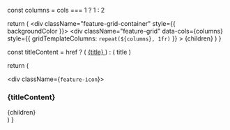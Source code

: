   const columns = cols === 1 ? 1 : 2

  return (
    <div className="feature-grid-container" style={{ backgroundColor }}>
      <div
        className="feature-grid"
        data-cols={columns}
        style={{ gridTemplateColumns: `repeat(${columns}, 1fr)` }}
      >
        {children}
      </div>
    </div>
  )
}

  const titleContent = href ? (
    <a href={href} target="_blank" rel="noopener noreferrer">
      {title}
      <Icon icon="arrow-up-right-from-square" size={12} className="feature-link-icon" />
    </a>
  ) : (
    title
  )

  return (
    <div className="feature-item">
      <div className={`feature-icon`}>
        <Icon icon={icon} size={iconSize} color={iconColor} iconType={iconType} />
      </div>
      <div className="feature-content">
        <h3 className="feature-title">{titleContent}</h3>
        <div className="feature-description">
          {children}
        </div>
      </div>
    </div>
  )
}
